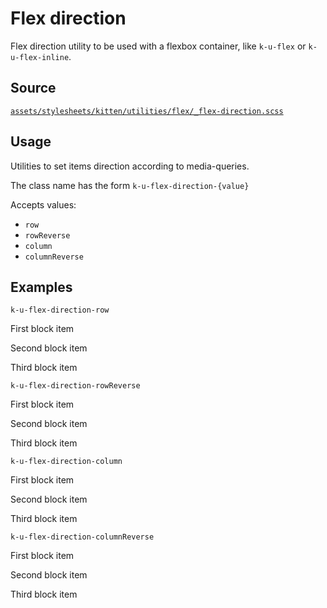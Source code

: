
<Meta title="Documentation/CSS Utilities/Flex/Flex direction" />

# Flex direction

Flex direction utility to be used with a flexbox container, like `k-u-flex` or `k-u-flex-inline`.

## Source

[`assets/stylesheets/kitten/utilities/flex/_flex-direction.scss`](https://github.com/KissKissBankBank/kitten/blob/master/assets/stylesheets/kitten/utilities/flex/_flex-direction.scss)

## Usage

Utilities to set items direction according to media-queries.

The class name has the form `k-u-flex-direction-{value}`

Accepts values:

- `row`
- `rowReverse`
- `column`
- `columnReverse`

## Examples

`k-u-flex-direction-row`
<Canvas className="has-overrides show-flex">
<div className="k-u-flex k-u-flex-direction-row">
  <p>
    First block item
  </p>
  <p>
    Second block item
  </p>
  <p>
    Third block item
  </p>
</div>
</Canvas>

`k-u-flex-direction-rowReverse`
<Canvas className="has-overrides show-flex">
<div className="k-u-flex k-u-flex-direction-rowReverse">
  <p>
    First block item
  </p>
  <p>
    Second block item
  </p>
  <p>
    Third block item
  </p>
</div>
</Canvas>

`k-u-flex-direction-column`
<Canvas className="has-overrides show-flex">
<div className="k-u-flex k-u-flex-direction-column">
  <p>
    First block item
  </p>
  <p>
    Second block item
  </p>
  <p>
    Third block item
  </p>
</div>
</Canvas>

`k-u-flex-direction-columnReverse`
<Canvas className="has-overrides show-flex">
<div className="k-u-flex k-u-flex-direction-columnReverse">
  <p>
    First block item
  </p>
  <p>
    Second block item
  </p>
  <p>
    Third block item
  </p>
</div>
</Canvas>

